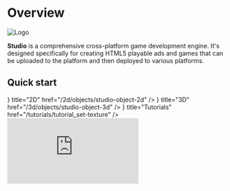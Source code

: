 
# Overview


<div className="flex flex-row items-center justify-center pb-6">
    <Image src="/studio-docs/logo.svg" alt="Logo" width={200} height={200} className="pt-6" />
</div>

**Studio** is a comprehensive cross-platform game development engine. 
It's designed specifically for creating HTML5 playable ads and games that can be uploaded to the platform and then deployed to various platforms.

## Quick start

<Cards>
  <Cards.Card
    icon={<Square />}
    title="2D"
    href="/2d/objects/studio-object-2d"
  />
  <Cards.Card
    icon={<Box />}
    title="3D"
    href="/3d/objects/studio-object-3d"
  />
  <Cards.Card
    icon={<BookMarked />}
    title="Tutorials"
    href="/tutorials/tutorial_set-texture"
  />
</Cards>

<div className='mt-4 relative overflow-hidden w-full pt-[56.25%]'>
  <iframe className='absolute top-0 left-0 bottom-0 right-0 w-full h-full' src="https://www.youtube.com/embed/videoseries?si=Ym_V_lisBCBU_RdA&amp;list=PLGyH4MGFHbmgPffkrwsbvzLQOombfwQkk" title="YouTube video player" frameborder="0" allow="accelerometer; autoplay; clipboard-write; encrypted-media; gyroscope; picture-in-picture; web-share" referrerpolicy="strict-origin-when-cross-origin" allowfullscreen></iframe>
</div>